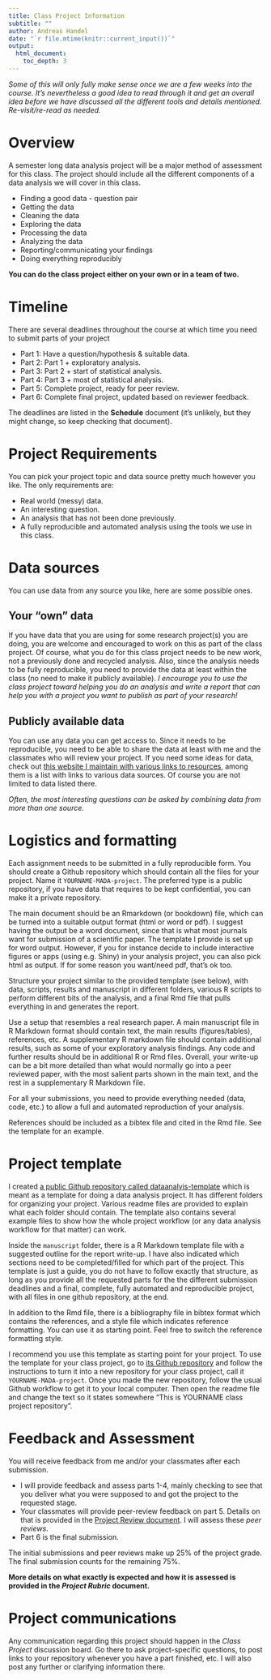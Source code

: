 ---
title: Class Project Information 
subtitle: ""
author: Andreas Handel
date: "`r file.mtime(knitr::current_input())`"
output: 
  html_document:
    toc_depth: 3
---

_Some of this will only fully make sense once we are a few weeks into the course. It's nevertheless a good idea to read through it and get an overall idea before we have discussed all the different tools and details mentioned. Re-visit/re-read as needed._

# Overview
A semester long data analysis project will be a major method of assessment for this class. The project should include all the different components of a data analysis we will cover in this class.

* Finding a good data - question pair
* Getting the data
* Cleaning the data
* Exploring the data
* Processing the data
* Analyzing the data
* Reporting/communicating your findings
* Doing everything reproducibly

**You can do the class project either on your own or in a team of two.** 

# Timeline
There are several deadlines throughout the course at which time you need to submit parts of your project

* Part 1: Have a question/hypothesis & suitable data. 
* Part 2: Part 1 + exploratory analysis. 
* Part 3: Part 2 + start of statistical analysis.
* Part 4: Part 3 + most of statistical analysis.
* Part 5: Complete project, ready for peer review.
* Part 6: Complete final project, updated based on reviewer feedback.

The deadlines are listed in the __Schedule__ document (it's unlikely, but they might change, so keep checking that document).


# Project Requirements
You can pick your project topic and data source pretty much however you like. The only requirements are:

* Real world (messy) data.
* An interesting question.
* An analysis that has not been done previously.
* A fully reproducible and automated analysis using the tools we use in this class.

# Data sources
You can use data from any source you like, here are some possible ones.

## Your "own" data
If you have data that you are using for some research project(s) you are doing, you are welcome and encouraged to work on this as part of the class project. Of course, what you do for this class project needs to be new work, not a previously done and recycled analysis. Also, since the analysis needs to be fully reproducible, you need to provide the data at least within the class (no need to make it publicly available). _I encourage you to use the class project toward helping you do an analysis and write a report that can help you with a project you want to publish as part of your research!_ 

## Publicly available data
You can use any data you can get access to. Since it needs to be reproducible, you need to be able to share the data at least with me and the classmates who will review your project. If you need some ideas for data, check out [this website I maintain with various links to resources](https://andreashandel.github.io/research-and-teaching-resources/), among them is a list with links to various data sources. Of course you are not limited to data listed there.

_Often, the most interesting questions can be asked by combining data from more than one source._


# Logistics and formatting

Each assignment needs to be submitted in a fully reproducible form. You should create a Github repository which should contain all the files for your project. Name it `YOURNAME-MADA-project`. The preferred type is a public repository, if you have data that requires to be kept confidential, you can make it a private repository.

The main document should be an Rmarkdown (or bookdown) file, which can be turned into a suitable output format (html or word or pdf). I suggest having the output be a word document, since that is what most journals want for submission of a scientific paper. The template I provide is set up for word output. However, if you for instance decide to include interactive figures or apps (using e.g. Shiny) in your analysis project, you can also pick html as output. If for some reason you want/need pdf, that's ok too.

Structure your project similar to the provided template (see below), with data, scripts, results and manuscript in different folders, various R scripts to perform different bits of the analysis, and a final Rmd file that pulls everything in and generates the report. 

Use a setup that resembles a real research paper. A main manuscript file in R Markdown format should contain text, the main results (figures/tables), references, etc. A supplementary R markdown file should contain additional results, such as some of your exploratory analysis findings. Any code and further results should be in additional R or Rmd files. Overall, your write-up can be a bit more detailed than what would normally go into a peer reviewed paper, with the most salient parts shown in the main text, and the rest in a supplementary R Markdown file.

For all your submissions, you need to provide everything needed (data, code, etc.) to allow a full and automated reproduction of your analysis.

References should be included as a bibtex file and cited in the Rmd file. See the template for an example.


# Project template

I created [a public Github repository called dataanalyis-template](https://github.com/andreashandel/dataanalysis-template) which is meant as a template for doing a data analysis project. It has different folders for organizing your project. Various readme files are provided to explain what each folder should contain. The template also contains several example files to show how the whole project workflow (or any data analysis workflow for that matter) can work. 

Inside the `manuscript` folder, there is a R Markdown template file with a suggested outline for the report write-up. I have also indicated which sections need to be completed/filled for which part of the project. This template is just a guide, you do not have to follow exactly that structure, as long as you provide all the requested parts for the the different submission deadlines and a final, complete, fully automated and reproducible project, with all files in one github repository, at the end.

In addition to the Rmd file, there is a bibliography file in bibtex format which contains the references, and a style file which indicates reference formatting. You can use it as starting point. Feel free to switch the reference formatting style.

I recommend you use this template as starting point for your project. To use the template for your class project, go to [its Github repository](https://github.com/andreashandel/dataanalysis-template) and follow the instructions to turn it into a new repository for your class project, call it `YOURNAME-MADA-project`. Once you made the new repository, follow the usual Github workflow to get it to your local computer. Then open the readme file and change the text so it states somewhere "This is YOURNAME class project repository".


# Feedback and Assessment
You will receive feedback from me and/or your classmates after each submission. 

* I will provide feedback and assess parts 1-4, mainly checking to see that you deliver what you were supposed to and got the project to the requested stage. 
* Your classmates will provide peer-review feedback on part 5. Details on that is provided in the [Project Review document](./Project_Review.html). I will assess these _peer reviews_.
* Part 6 is the final submission. 


The initial submissions and peer reviews make up 25% of the project grade. The final submission counts for the remaining 75%. 

**More details on what exactly is expected and how it is assessed is provided in the _Project Rubric_ document.**

# Project communications 
Any communication regarding this project should happen in the _Class Project_ discussion board. Go there to ask project-specific questions, to post links to your repository whenever you have a part finished, etc. I will also post any further or clarifying information there.
